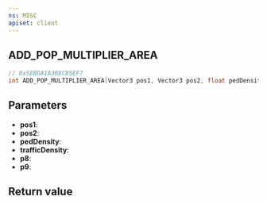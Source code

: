 ```yaml
---
ns: MISC
apiset: client
---
```

## ADD_POP_MULTIPLIER_AREA

```c
// 0x5EBDA1A3B8CB5EF7
int ADD_POP_MULTIPLIER_AREA(Vector3 pos1, Vector3 pos2, float pedDensity, float trafficDensity, BOOL p8, BOOL p9);
```


## Parameters
* **pos1**:
* **pos2**:
* **pedDensity**:
* **trafficDensity**:
* **p8**:
* **p9**:

## Return value
